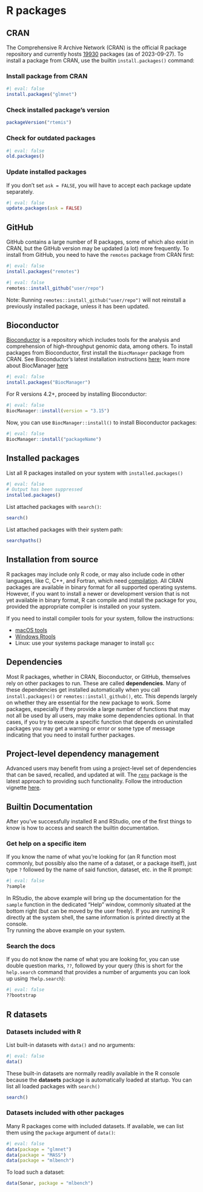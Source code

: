 # R packages

## CRAN

The Comprehensive R Archive Network (CRAN) is the official R package repository 
and currently hosts [19930](https://cran.r-project.org/web/packages/index.html) packages (as of 2023-09-27). To install a package 
from CRAN, use the builtin `install.packages()` command:

### Install package from CRAN

```r
#| eval: false
install.packages("glmnet")
```

### Check installed package's version

```r
packageVersion("rtemis")
```

### Check for outdated packages

```r
#| eval: false
old.packages()
```

### Update installed packages

If you don't set `ask = FALSE`, you will have to accept each package update separately.

```r
#| eval: false
update.packages(ask = FALSE)
```

## GitHub

GitHub contains a large number of R packages, some of which also exist in CRAN, 
but the GitHub version may be updated (a lot) more frequently. To install from 
GitHub, you need to have the `remotes` package from CRAN first:

```r
#| eval: false
install.packages("remotes")
```

```r
#| eval: false
remotes::install_github("user/repo")
```

Note: Running `remotes::install_github("user/repo")` will not reinstall a 
previously installed package, unless it has been updated.

## Bioconductor

[Bioconductor](https://www.bioconductor.org/) is a repository which includes 
tools for the analysis and comprehension of high-throughput genomic data, among 
others. To install packages from Bioconductor, first install the `BiocManager` 
package from CRAN. See Bioconductor's latest installation instructions 
[here](https://bioconductor.org/install/); learn more about BiocManager
[here](https://cran.r-project.org/web/packages/BiocManager/vignettes/BiocManager.html)

```r
#| eval: false
install.packages("BiocManager")
```

For R versions 4.2+, proceed by installing Bioconductor:

```r
#| eval: false
BiocManager::install(version = "3.15")
```

Now, you can use `BiocManager::install()` to install Bioconductor packages:

```r
#| eval: false
BiocManager::install("packageName")
```

## Installed packages

List all R packages installed on your system with `installed.packages()`

```r
#| eval: false
# Output has been suppressed
installed.packages()
```

List attached packages with `search()`:

```r
search()
```

List attached packages with their system path:

```r
searchpaths()
```

## Installation from source

R packages may include only R code, or may also include code in other languages,
like C, C++, and Fortran, which need 
[compilation](https://en.wikipedia.org/wiki/Compiler){target="_blank"}. All CRAN packages 
are available in binary format for all supported operating systems. However, if you want 
to install a newer or development version that is not yet available in binary format, R 
can compile and install the package for you, provided the appropriate compiler is
installed on your system.

If you need to install compiler tools for your system, follow the instructions:

- [macOS tools](https://mac.r-project.org/tools/)
- [Windows Rtools](https://cloud.r-project.org/bin/windows/Rtools/)
- Linux: use your systems package manager to install `gcc`

## Dependencies

Most R packages, whether in CRAN, Bioconductor, or GitHub, themselves rely on 
other packages to run. These are called **dependencies**. Many of these 
dependencies get installed automatically when you call `install.packages()` or 
`remotes::install_github()`, etc. This depends largely on whether they are 
essential for the new package to work. Some packages, especially if they 
provide a large number of functions that may not all be used by all users, may 
make some dependencies optional. In that cases, if you try to execute a 
specific function that depends on uninstalled packages you may get a warning or 
error or some type of message indicating that you need to install further 
packages.

## Project-level dependency management

Advanced users may benefit from using a project-level set of dependencies that 
can be saved, recalled, and updated at will. The 
[`renv`](https://github.com/rstudio/renv/) package is the latest approach to 
providing such functionality. Follow the introduction vignette 
[here](https://rstudio.github.io/renv/articles/renv.html).

## Builtin Documentation

After you've successfully installed R and RStudio, one of the first things to 
know is how to access and search the builtin documentation.  

### Get help on a specific item

If you know the name of what you're looking for (an R function most commonly, 
but possibly also the name of a dataset, or a package itself), just type `?` 
followed by the name of said function, dataset, etc. in the R prompt:

```r
#| eval: false
?sample
```

In RStudio, the above example will bring up the documentation for the `sample` 
function in the dedicated "Help" window, commonly situated at the bottom right 
(but can be moved by the user freely). If you are running R directly at the 
system shell, the same information is printed directly at the console.  
Try running the above example on your system.

### Search the docs

If you do not know the name of what you are looking for, you can use double 
question marks, `??`, followed by your query (this is short for the 
`help.search` command that provides a number of arguments you can look up 
using `?help.search`):

```r
#| eval: false
??bootstrap
```

## R datasets

### Datasets included with R

List built-in datasets with `data()` and no arguments:

```r
#| eval: false
data()
```

These built-in datasets are normally readily available in the R console 
because the **datasets** package is automatically loaded at startup. You can 
list all loaded packages with `search()`

```r
search()
```

### Datasets included with other packages

Many R packages come with included datasets. If available, we can list them
using the `package` argument of `data()`:

```r
#| eval: false
data(package = "glmnet")
data(package = "MASS")
data(package = "mlbench")
```

To load such a dataset:

```r
data(Sonar, package = "mlbench")
```
